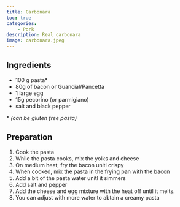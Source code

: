 ```yaml
---
title: Carbonara
toc: true
categories: 
    - Pork
description: Real carbonara
image: carbonara.jpeg
---
```

## Ingredients

- 100 g pasta*
- 80g of bacon or Guancial/Pancetta
- 1 large egg
- 15g pecorino (or parmigiano)
- salt and black pepper

\* *(can be gluten free pasta)*

## Preparation

1. Cook the pasta
2. While the pasta cooks, mix the yolks and cheese
3. On medium heat, fry the bacon unitl crispy
4. When cooked, mix the pasta in the frying pan with the bacon
5. Add a bit of the pasta water unitl it simmers
6. Add salt and pepper
7. Add the cheese and egg mixture with the heat off until it melts.
8. You can adjust with more water to abtain a creamy pasta
